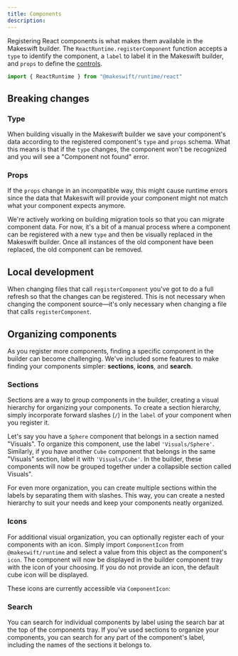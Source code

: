 ```yaml
---
title: Components
description:
---
```



Registering React components is what makes them available in the Makeswift builder. The `ReactRuntime.registerComponent` function accepts a `type` to identify the component, a `label` to label it in the Makeswift builder, and `props` to define the [controls](/architecture#controls).

```js
import { ReactRuntime } from "@makeswift/runtime/react"
```

## Breaking changes

### Type

When building visually in the Makeswift builder we save your component's data according to the
registered component's `type` and `props` schema. What this means is that if the `type` changes, the
component won't be recognized and you will see a "Component not found" error.

### Props

If the `props` change in an incompatible way, this might cause runtime errors since the data that
Makeswift will provide your component might not match what your component expects anymore.

We're actively working on building migration tools so that you can migrate component data. For now,
it's a bit of a manual process where a component can be registered with a new `type` and then be
visually replaced in the Makeswift builder. Once all instances of the old component have been
replaced, the old component can be removed.

## Local development

When changing files that call `registerComponent` you've got to do a full refresh so that the
changes can be registered. This is not necessary when changing the component source—it's only
necessary when changing a file that calls `registerComponent`.

## Organizing components

As you register more components, finding a specific component in the builder can
become challenging. We've included some features to make finding your components
simpler: **sections**, **icons**, and **search**.

### Sections

Sections are a way to group components in the builder, creating a visual
hierarchy for organizing your components. To create a section hierarchy, simply
incorporate forward slashes (`/`) in the `label` of your component when you
register it.

Let's say you have a `Sphere` component that belongs in a section named
"Visuals". To organize this component, use the label `'Visuals/Sphere'`.
Similarly, if you have another `Cube` component that belongs in the same
"Visuals" section, label it with `'Visuals/Cube'`. In the builder, these
components will now be grouped together under a collapsible section called
Visuals".

For even more organization, you can create multiple sections within the labels
by separating them with slashes. This way, you can create a nested hierarchy
to suit your needs and keep your components neatly organized.

### Icons

For additional visual organization, you can optionally register each of your
components with an icon. Simply import `ComponentIcon` from `@makeswift/runtime`
and select a value from this object as the component's `icon`. The component
will now be displayed in the builder component tray with the icon of your
choosing. If you do not provide an icon, the default cube icon will be
displayed.

These icons are currently accessible via `ComponentIcon`:

<RuntimeIconsGrid />

### Search

You can search for individual components by label using the search bar at the
top of the components tray. If you've used sections to organize your components,
you can search for any part of the component's label, including the names of the
sections it belongs to.
